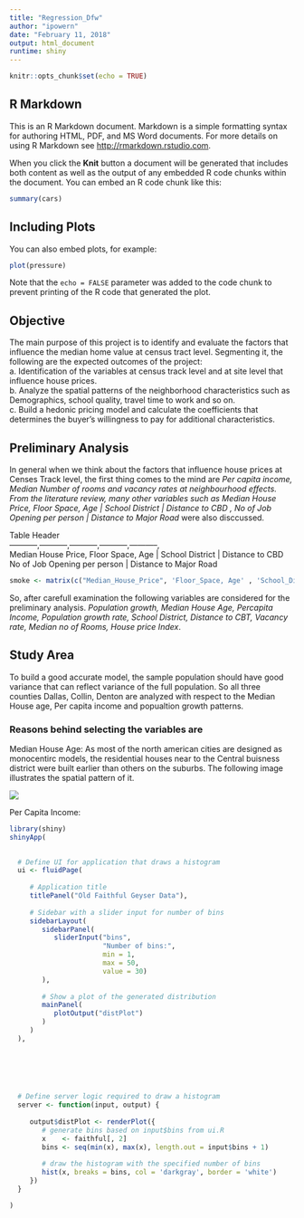 ```yaml
---
title: "Regression_Dfw"
author: "ipowern"
date: "February 11, 2018"
output: html_document
runtime: shiny
---
```


```r
knitr::opts_chunk$set(echo = TRUE)
```

## R Markdown

This is an R Markdown document. Markdown is a simple formatting syntax for authoring HTML, PDF, and MS Word documents. For more details on using R Markdown see <http://rmarkdown.rstudio.com>.

When you click the **Knit** button a document will be generated that includes both content as well as the output of any embedded R code chunks within the document. You can embed an R code chunk like this:

```r
summary(cars)
```

## Including Plots

You can also embed plots, for example:

```r
plot(pressure)
```

Note that the `echo = FALSE` parameter was added to the code chunk to prevent printing of the R code that generated the plot.

## Objective
The main purpose of this project is to identify and evaluate the factors that influence the median home value at census tract level. Segmenting it, the following are the expected outcomes of the project:  
a. Identification of the variables at census track level and at site level that influence house prices.  
b. Analyze the spatial patterns of the neighborhood characteristics such as Demographics, school quality, travel time to work and so on.  
c. Build a hedonic pricing model and calculate the coefficients that determines the buyer’s willingness to pay for additional characteristics.

## Preliminary Analysis
In general when we think about the factors that influence house prices at Censes Track level, the first thing comes to the mind are *Per capita income, Median Number of rooms and vacancy rates at  neighbourhood effects. From the literature review, many other variables such as Median House Price, Floor Space, Age | School District | Distance to CBD , No of Job Opening per person | Distance to Major Road* were also disccussed. 

Table Header      
-----------,-----------,-----------,-----------,-----------,  
Median House Price, Floor Space, Age | School District | Distance to CBD 
No of Job Opening per person | Distance to Major Road 


```r
smoke <- matrix(c("Median_House_Price", 'Floor_Space, Age' , 'School_District' , 'Distance2CBD', 'No_of_JobOpening_perperson' , 'Distance2MajorRoad'), ncol = 2, byrow = TRUE)

```

So, after carefull examination the following variables are considered for the preliminary analysis. *Population growth, Median House Age, Percapita Income, Population growth rate, School District, Distance to CBT, Vacancy rate, Median no of Rooms, House price Index*. 

## Study Area

To build a good accurate model, the sample population should have good variance that can reflect variance of the full population. So all three counties Dallas, Collin, Denton are analyzed with respect to the Median House age, Per capita income and popualtion growth patterns.   

### Reasons behind selecting the variables are 

Median House Age: As most of the north american cities are designed as monocentirc models, the residential houses near to the Central buisness district were built earlier than others on the suburbs. The following image illustrates the spatial pattern of it. 

![](C:/Stuff/Seagate_Backup/dinesh/education/UTD_Sem/UTD_Sem5/Master Project/R_Ms_NB/Spatial-Data-Analysis/County_CT_HouseAgepng.png)


Per Capita Income:

```r
library(shiny)
shinyApp(
  

  # Define UI for application that draws a histogram
  ui <- fluidPage(
     
     # Application title
     titlePanel("Old Faithful Geyser Data"),
     
     # Sidebar with a slider input for number of bins 
     sidebarLayout(
        sidebarPanel(
           sliderInput("bins",
                       "Number of bins:",
                       min = 1,
                       max = 50,
                       value = 30)
        ),
        
        # Show a plot of the generated distribution
        mainPanel(
           plotOutput("distPlot")
        )
     )
  ),
   


     
  
  
  # Define server logic required to draw a histogram
  server <- function(input, output) {
     
     output$distPlot <- renderPlot({
        # generate bins based on input$bins from ui.R
        x    <- faithful[, 2] 
        bins <- seq(min(x), max(x), length.out = input$bins + 1)
        
        # draw the histogram with the specified number of bins
        hist(x, breaks = bins, col = 'darkgray', border = 'white')
     })
  }

)
```






